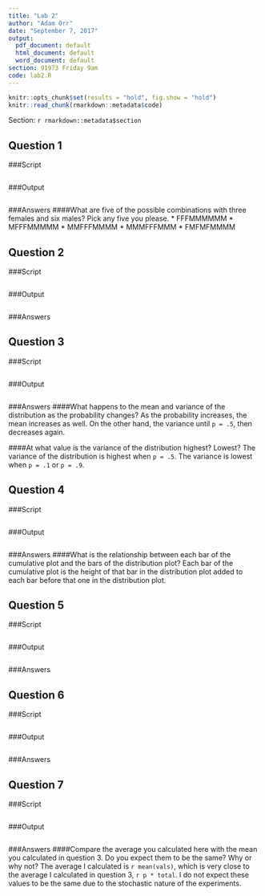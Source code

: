 ```yaml
---
title: "Lab 2"
author: "Adam Orr"
date: "September 7, 2017"
output:
  pdf_document: default
  html_document: default
  word_document: default
section: 91973 Friday 9am
code: lab2.R
---
```




```r
knitr::opts_chunk$set(results = "hold", fig.show = "hold")
knitr::read_chunk(rmarkdown::metadata$code)
```

Section: `r rmarkdown::metadata$section`

## Question 1
###Script
```r
```

###Output
```r
```

###Answers
####What are five of the possible combinations with three females and six males? Pick any five you please.
 * FFFMMMMMM
 * MFFFMMMMM
 * MMFFFMMMM
 * MMMFFFMMM
 * FMFMFMMMM

## Question 2
###Script
```r
```
###Output
```r
```

###Answers


## Question 3
###Script
```r
```
###Output
```r
```

###Answers
####What happens to the mean and variance of the distribution as the probability changes?
As the probability increases, the mean increases as well. On the other hand, the variance until `p = .5`, then decreases again.

####At what value is the variance of the distribution highest? Lowest?
The variance of the distribution is highest when `p = .5`. The variance is lowest when `p = .1` or `p = .9`.

## Question 4
###Script
```r
```
###Output
```r
```

###Answers
####What is the relationship between each bar of the cumulative plot and the bars of the distribution plot?
Each bar of the cumulative plot is the height of that bar in the distribution plot added to each bar before that one in the distribution plot.


## Question 5
###Script
```r
```
###Output
```r
```

###Answers

## Question 6
###Script
```r
```
###Output
```r
```

###Answers

## Question 7
###Script
```r
```
###Output
```r
```

###Answers
####Compare the average you calculated here with the mean you calculated in question 3. Do you expect them to be the same? Why or why not?
The average I calculated is `r mean(vals)`, which is very close to the average I calculated in question 3, `r p * total`. I do not expect these values to be the same due to the stochastic nature of the experiments.


